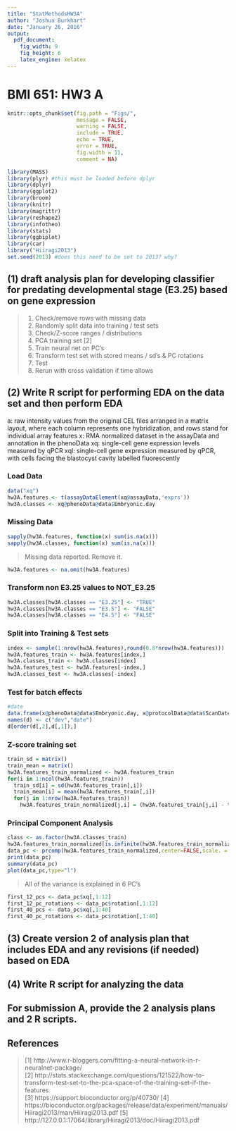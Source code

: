 ```yaml
---
title: "StatMethodsHW3A"
author: "Joshua Burkhart"
date: "January 26, 2016"
output: 
  pdf_document: 
    fig_width: 9
    fig_height: 6
    latex_engine: xelatex
---
```


# BMI 651: HW3 A

```r
knitr::opts_chunk$set(fig.path = "Figs/",
                      message = FALSE,
                      warning = FALSE,
                      include = TRUE,
                      echo = TRUE,
                      error = TRUE,
                      fig.width = 11,
                      comment = NA)
```

```r
library(MASS)
library(plyr) #this must be loaded before dplyr 
library(dplyr)
library(ggplot2)
library(broom)
library(knitr)
library(magrittr)
library(reshape2)
library(infotheo)
library(stats)
library(ggbiplot)
library(car)
library("Hiiragi2013")
set.seed(2013) #does this need to be set to 2013? why?
```

## (1) draft analysis plan for developing classifier for predating developmental stage (E3.25) based on gene expression

> 1. Check/remove rows with missing data  
  2. Randomly split data into training / test sets
  3. Check/Z-score ranges / distributions
  5. PCA training set [2]
  6. Train neural net on PC's
  7. Transform test set with stored means / sd's & PC rotations
  8. Test
  9. Rerun with cross validation if time allows

## (2) Write R script for performing EDA on the data set and then perform EDA
  
  a: raw intensity values from the original CEL files arranged in a matrix layout, where each column represents one hybridization, and rows stand for individual array features
  x: RMA normalized dataset in the assayData and annotation in the phenoData
  xq: single-cell gene expression levels measured by qPCR
  xql: single-cell gene expression measured by qPCR, with cells facing the blastocyst cavity labelled fluorescently
  
### Load Data
  
```r
data("xq")
hw3A.features <- t(assayDataElement(xq@assayData,'exprs'))
hw3A.classes <- xq@phenoData@data$Embryonic.day
```

### Missing Data

```r
sapply(hw3A.features, function(x) sum(is.na(x)))
sapply(hw3A.classes, function(x) sum(is.na(x)))
```

> Missing data reported. Remove it.

```r
hw3A.features <- na.omit(hw3A.features)
```

### Transform non E3.25 values to NOT_E3.25

```r
hw3A.classes[hw3A.classes == "E3.25"] <- "TRUE"
hw3A.classes[hw3A.classes == "E3.5"] <- "FALSE"
hw3A.classes[hw3A.classes == "E4.5"] <- "FALSE"
```

### Split into Training & Test sets

```r
index <- sample(1:nrow(hw3A.features),round(0.8*nrow(hw3A.features)))
hw3A.features_train <- hw3A.features[index,]
hw3A.classes_train <- hw3A.classes[index]
hw3A.features_test <- hw3A.features[-index,]
hw3A.classes_test <- hw3A.classes[-index]
```

### Test for batch effects

```r
#date
data.frame(x@phenoData@data$Embryonic.day, x@protocolData@data$ScanDate)
names(d) <- c("dev","date")
d[order(d[,2],d[,1]),]
```

### Z-score training set

```r
train_sd = matrix()
train_mean = matrix()
hw3A.features_train_normalized <- hw3A.features_train
for(i in 1:ncol(hw3A.features_train))
  train_sd[i] = sd(hw3A.features_train[,i])
  train_mean[i] = mean(hw3A.features_train[,i])
  for(j in 1:nrow(hw3A.features_train))
    hw3A.features_train_normalized[j,i] = (hw3A.features_train[j,i] - train_mean[i]) / train_sd[i]
```

### Principal Component Analysis

```r
class <- as.factor(hw3A.classes_train)
hw3A.features_train_normalized[is.infinite(hw3A.features_train_normalized)] <- -99999
data_pc <- prcomp(hw3A.features_train_normalized,center=FALSE,scale. = FALSE,retx=TRUE)
print(data_pc)
summary(data_pc)
plot(data_pc,type="l") 
```

> All of the variance is explained in 6 PC's

```r
first_12_pcs <- data_pc$xq[,1:12]
first_12_pc_rotations <- data_pc$rotation[,1:12]
first_40_pcs <- data_pc$xq[,1:40]
first_40_pc_rotations <- data_pc$rotation[,1:40]
```

## (3) Create version 2 of analysis plan that includes EDA and any revisions (if needed) based on EDA 

## (4) Write R script for analyzing the data 

## For submission A, provide the 2 analysis plans and 2 R scripts. 

## References
> 
[1] http://www.r-bloggers.com/fitting-a-neural-network-in-r-neuralnet-package/  
[2] http://stats.stackexchange.com/questions/121522/how-to-transform-test-set-to-the-pca-space-of-the-training-set-if-the-features  
[3] https://support.bioconductor.org/p/40730/
[4] https://bioconductor.org/packages/release/data/experiment/manuals/Hiiragi2013/man/Hiiragi2013.pdf
[5] http://127.0.0.1:17064/library/Hiiragi2013/doc/Hiiragi2013.pdf
